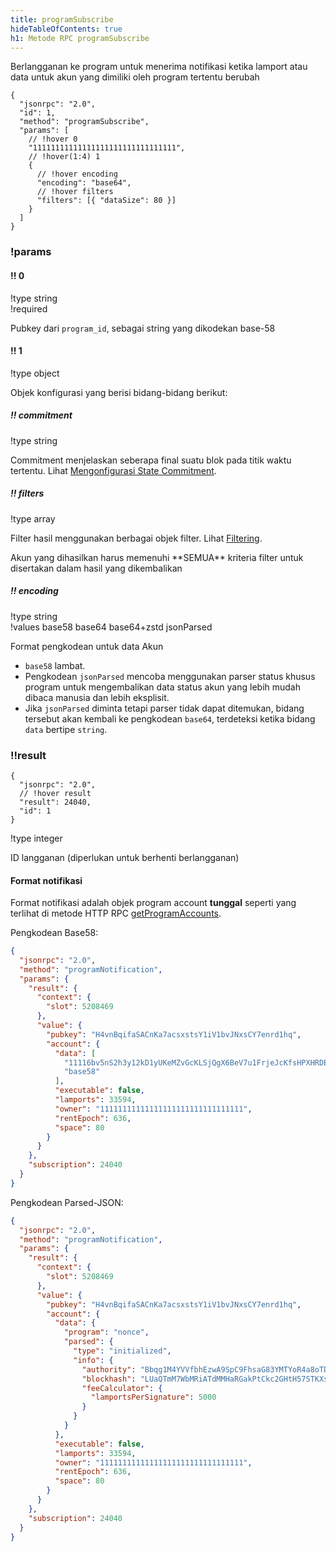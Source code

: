 ```yaml
---
title: programSubscribe
hideTableOfContents: true
h1: Metode RPC programSubscribe
---
```


Berlangganan ke program untuk menerima notifikasi ketika lamport atau data untuk
akun yang dimiliki oleh program tertentu berubah

<APIMethod>

```jsonc !!request
{
  "jsonrpc": "2.0",
  "id": 1,
  "method": "programSubscribe",
  "params": [
    // !hover 0
    "11111111111111111111111111111111",
    // !hover(1:4) 1
    {
      // !hover encoding
      "encoding": "base64",
      // !hover filters
      "filters": [{ "dataSize": 80 }]
    }
  ]
}
```

### !params

#### !! 0

!type string  
!required

Pubkey dari `program_id`, sebagai string yang dikodekan base-58

#### !! 1

!type object

Objek konfigurasi yang berisi bidang-bidang berikut:

##### !! commitment

!type string

Commitment menjelaskan seberapa final suatu blok pada titik waktu tertentu.
Lihat [Mengonfigurasi State Commitment](/docs/rpc#configuring-state-commitment).

##### !! filters

!type array

Filter hasil menggunakan berbagai objek filter. Lihat
[Filtering](/docs/rpc#filter-criteria).

<Callout type="info">
  Akun yang dihasilkan harus memenuhi **SEMUA** kriteria filter untuk disertakan
  dalam hasil yang dikembalikan
</Callout>

##### !! encoding

!type string  
!values base58 base64 base64+zstd jsonParsed

Format pengkodean untuk data Akun

- `base58` lambat.
- Pengkodean `jsonParsed` mencoba menggunakan parser status khusus program untuk
  mengembalikan data status akun yang lebih mudah dibaca manusia dan lebih
  eksplisit.
- Jika `jsonParsed` diminta tetapi parser tidak dapat ditemukan, bidang tersebut
  akan kembali ke pengkodean `base64`, terdeteksi ketika bidang `data` bertipe
  `string`.

### !!result

```jsonc !response
{
  "jsonrpc": "2.0",
  // !hover result
  "result": 24040,
  "id": 1
}
```

!type integer

ID langganan (diperlukan untuk berhenti berlangganan)

</APIMethod>

#### Format notifikasi

Format notifikasi adalah objek program account <b>tunggal</b> seperti yang
terlihat di metode HTTP RPC
[getProgramAccounts](/docs/rpc/http/getprogramaccounts).

Pengkodean Base58:

```json
{
  "jsonrpc": "2.0",
  "method": "programNotification",
  "params": {
    "result": {
      "context": {
        "slot": 5208469
      },
      "value": {
        "pubkey": "H4vnBqifaSACnKa7acsxstsY1iV1bvJNxsCY7enrd1hq",
        "account": {
          "data": [
            "11116bv5nS2h3y12kD1yUKeMZvGcKLSjQgX6BeV7u1FrjeJcKfsHPXHRDEHrBesJhZyqnnq9qJeUuF7WHxiuLuL5twc38w2TXNLxnDbjmuR",
            "base58"
          ],
          "executable": false,
          "lamports": 33594,
          "owner": "11111111111111111111111111111111",
          "rentEpoch": 636,
          "space": 80
        }
      }
    },
    "subscription": 24040
  }
}
```

Pengkodean Parsed-JSON:

```json
{
  "jsonrpc": "2.0",
  "method": "programNotification",
  "params": {
    "result": {
      "context": {
        "slot": 5208469
      },
      "value": {
        "pubkey": "H4vnBqifaSACnKa7acsxstsY1iV1bvJNxsCY7enrd1hq",
        "account": {
          "data": {
            "program": "nonce",
            "parsed": {
              "type": "initialized",
              "info": {
                "authority": "Bbqg1M4YVVfbhEzwA9SpC9FhsaG83YMTYoR4a8oTDLX",
                "blockhash": "LUaQTmM7WbMRiATdMMHaRGakPtCkc2GHtH57STKXs6k",
                "feeCalculator": {
                  "lamportsPerSignature": 5000
                }
              }
            }
          },
          "executable": false,
          "lamports": 33594,
          "owner": "11111111111111111111111111111111",
          "rentEpoch": 636,
          "space": 80
        }
      }
    },
    "subscription": 24040
  }
}
```
